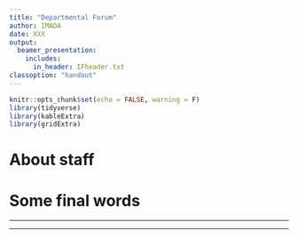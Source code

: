 ```yaml
---
title: "Departmental Forum"
author: IMADA
date: XXX
output:
  beamer_presentation:
    includes:
      in_header: IFheader.txt
classoption: "handout"
---
```


```r
knitr::opts_chunk$set(echo = FALSE, warning = F)
library(tidyverse)
library(kableExtra)
library(gridExtra)
```

# About staff


# Some final words


---

\pause

\centerline{\Large Anything to discuss from the newsletter?}

---

\pause

\centerline{\Large Mutual information and any other business?}
